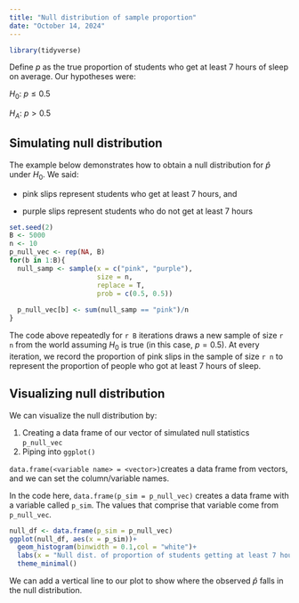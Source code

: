 ```yaml
---
title: "Null distribution of sample proportion"
date: "October 14, 2024"
---
```


```r
library(tidyverse)
```

Define $p$ as the true proportion of students who get at least 7 hours of sleep on average. Our hypotheses were:

$H_{0}$: $p \leq 0.5$

$H_{A}$: $p > 0.5$

## Simulating null distribution

The example below demonstrates how to obtain a null distribution for $\hat{p}$ under $H_{0}$. We said:

-   pink slips represent students who get at least 7 hours, and

-   purple slips represent students who do not get at least 7 hours

```r
set.seed(2)
B <- 5000
n <- 10
p_null_vec <- rep(NA, B)
for(b in 1:B){
  null_samp <- sample(x = c("pink", "purple"),
                      size = n, 
                      replace = T, 
                      prob = c(0.5, 0.5)) 
  
  p_null_vec[b] <- sum(null_samp == "pink")/n
}
```

The code above repeatedly for `r B` iterations draws a new sample of size `r n` from the world assuming $H_{0}$ is true (in this case, $p = 0.5$). At every iteration, we record the proportion of pink slips in the sample of size `r n` to represent the proportion of people who got at least 7 hours of sleep.

## Visualizing null distribution

We can visualize the null distribution by:

1.  Creating a data frame of our vector of simulated null statistics `p_null_vec`
2.  Piping into `ggplot()`

::: column-margin
`data.frame(<variable name> = <vector>)`creates a data frame from vectors, and we can set the column/variable names.

In the code here, `data.frame(p_sim = p_null_vec)` creates a data frame with a variable called `p_sim`. The values that comprise that variable come from `p_null_vec`.
:::

```r
null_df <- data.frame(p_sim = p_null_vec)
ggplot(null_df, aes(x = p_sim))+
  geom_histogram(binwidth = 0.1,col = "white")+
  labs(x = "Null dist. of proportion of students getting at least 7 hours") +
  theme_minimal()
```

We can add a vertical line to our plot to show where the observed $\hat{p}$ falls in the null distribution.
